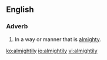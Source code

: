 ==English==

===Adverb===
{{en-adv}}

# In a way or manner that is [[almighty]].

[[ko:almightily]]
[[io:almightily]]
[[vi:almightily]]